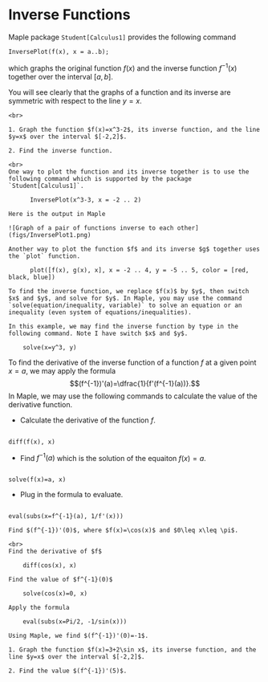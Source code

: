 # Inverse Functions

Maple package `Student[Calculus1]` provides the following command

```maple
InversePlot(f(x), x = a..b);
```

which graphs the original function $f(x)$ and the inverse function $f^{-1}(x)$ together over the interval $[a, b]$.

You will see clearly that the graphs of a function and its inverse are symmetric with respect to the line $y=x$.

```example
<br>
  
1. Graph the function $f(x)=x^3-2$, its inverse function, and the line $y=x$ over the interval $[-2,2]$.

2. Find the inverse function.

```

```solution
<br>
One way to plot the function and its inverse together is to use the following command which is supported by the package `Student[Calculus1]`.

      InversePlot(x^3-3, x = -2 .. 2)

Here is the output in Maple

![Graph of a pair of functions inverse to each other](figs/InversePlot1.png)

Another way to plot the function $f$ and its inverse $g$ together uses the `plot` function.

      plot([f(x), g(x), x], x = -2 .. 4, y = -5 .. 5, color = [red, black, blue])

To find the inverse function, we replace $f(x)$ by $y$, then switch $x$ and $y$, and solve for $y$. In Maple, you may use the command `solve(equation/inequality, variable)` to solve an equation or an inequality (even system of equations/inequalities).

In this example, we may find the inverse function by type in the following command. Note I have switch $x$ and $y$.

    solve(x=y^3, y)

```

To find the derivative of the inverse function of a function $f$ at a given point $x=a$, we may apply the formula
$$(f^{-1})'(a)=\dfrac{1}{f'(f^{-1}(a))}.$$
In Maple, we may use the following commands to calculate the value of the derivative function.

- Calculate the derivative of the function $f$.

```maple

diff(f(x), x)

```

- Find $f^{-1}(a)$ which is the solution of the equaiton $f(x)=a$.

```maple

solve(f(x)=a, x)

```

- Plug in the formula to evaluate.

```maple

eval(subs(x=f^{-1}(a), 1/f'(x)))

```

```example
Find $(f^{-1})'(0)$, where $f(x)=\cos(x)$ and $0\leq x\leq \pi$.
```

```solution
<br>
Find the derivative of $f$
  
    diff(cos(x), x)

Find the value of $f^{-1}(0)$
  
    solve(cos(x)=0, x)

Apply the formula

    eval(subs(x=Pi/2, -1/sin(x)))

Using Maple, we find $(f^{-1})'(0)=-1$.
```

```exercise

1. Graph the function $f(x)=3+2\sin x$, its inverse function, and the line $y=x$ over the interval $[-2,2]$.

2. Find the value $(f^{-1})'(5)$.

```



